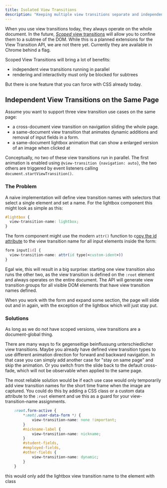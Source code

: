 ```yaml
---
title: Isolated View Transitions
description: "Keeping multiple view transitions separate and independent."
---
```

When you use view transitions today, they always operate on the whole document. In the future, [_Scoped_ view transitions](/basics/javascript/#scoped-view-transitions) will allow you to confine them to a subtree of the DOM. While this is a planned extensions for the View Transition API, we are not there yet. Currently they are available in Chrome behind a flag.

Scoped View Transitions will bring a lot of benefits:
- independent view transitions running in parallel
- rendering and interactivity must only be blocked for subtrees

But there is one feature that you can force with CSS already today.

## Independent View Transitions on the Same Page
Assume you want to support three view transition use cases on the same page:
- a cross-document view transition on navigation sliding the whole page.
- a same-document view transition that animates dynamic additions and removal of input fields in a form.
- a same-document lightbox animation that can show a enlarged version of an image when clicked at

Conceptually, no two of these view transitions run in parallel. The first animation is enabled using `@view-transition {navigation: auto}`, the two others are triggered by event listeners calling `document.startViewTransition()`.

### The Problem
A naive implementation will define view transition names with selectors that select a single element and set a name. For the lightbox component this might look as simple as this:
```css
#lightbox {
  view-transition-name: lightbox;
}
```
The form component might use the modern `attr()` function to c[opy the id attribute](/tips/auto-names/#using-attr-for-names) to the view transition name for all input elements inside the form:
```css
form input[id] {
  view-transition-name: attr(id type(<custom-ident>))
}
```

Egal wie, this will result in a big surprise: starting one view transition also runs the other two, as the view transition is defined on the `:root` element and always operates on the entire document. The API will generate view transition groups for all visible DOM elements that have view transition names defined.

When you work with the form and expand some section, the page will slide out and in again, with the exception of the lightbox which will just stay put.

### Solutions

As long as we do not have scoped versions, view transitions are a document-global thing.

There are many ways to fix gegenseitige beinflussung unterschiedlicher view transitions. Maybe you already have defined view transition types to use different animation direction for forward and backward navigation. In that case you can simply add another case for "stay on same page" and skip the animation. Or you switch from the slide back to the default cross-fade, which will not be observable when applied to the same page.

The most reliable solution would be if each use case would only temporarily add view transition names for the short time frame when the image are captured. You could do this by adding a CSS class or a custom data attribute to the `:root` element and ue this as a guard for your view-transition-name assignments.

```css
	:root.form-active {
		*:not(.user-data-form *) {
			view-transition-name: none !important;
		}
		#nickname-label {
			view-transition-name: nickname;
		}
		#student-fields,
		#employed-fields,
		#other-fields {
			view-transition-name: dynamic;
		}
	}
```

this would only add the lightbox view transition name to the element with class


